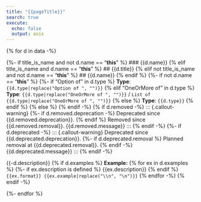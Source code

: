 ```yaml
---
title: "{{pageTitle}}"
search: true
execute:
  echo: false
  output: asis
---
```

{% for d in data -%}

{%- if title_is_name and not d.name == "__this__" %}
### {{d.name}}
{% elif title_is_name and d.name == "__this__" %}
## {{d.title}}
{% elif not title_is_name and not d.name == "__this__" %}
## {{d.name}}
{% endif %}
{%- if not d.name == "__this__" %}
{%- if "Option of " in d.type %}
**Type**: `{{d.type|replace("Option of ", "")}}`
{% elif "OneOrMore of " in d.type %}
**Type**: `{{d.type|replace("OneOrMore of ", "")}}` / `List of {{d.type|replace("OneOrMore of ", "")}}`
{% else %}
**Type**: `{{d.type}}`
{% endif %}
{% else %}
{% endif -%}
{% if d.removed -%}
::: {.callout-warning}
{%- if d.removed.deprecation -%}
Deprecated since {{d.removed.deprecation}}. {% endif %}
Removed since {{d.removed.removal}}. {{d.removed.message}}
:::
{% endif -%}
{%- if d.deprecated -%}
::: {.callout-warning}
Deprecated since {{d.deprecated.deprecation}}.
{%- if d.deprecated.removal %} Planned removal at {{d.deprecated.removal}}. {% endif -%}
{{d.deprecated.message}}
:::
{% endif -%}

{{-d.description}}
{% if d.examples %}
**Example:**
{% for ex in d.examples %}
{%- if ex.description is defined %}
{{ex.description}}
{% endif %}
```{{ex.format}}
{{ex.example|replace("\\n", "\n")}}
```
{% endfor -%}
{% endif -%}

{%- endfor %}

